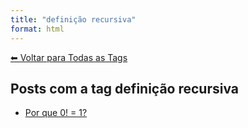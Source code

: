 ```yaml
---
title: "definição recursiva"
format: html
---
```


[⬅ Voltar para Todas as Tags](../tags.qmd)

## Posts com a tag **definição recursiva**

- [Por que 0! = 1?](/posts/matematica/fatorial-zero.html)
